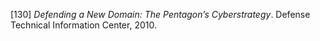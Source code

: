 \[130\]	*Defending a New Domain: The Pentagon’s Cyberstrategy*. Defense Technical Information Center, 2010\.